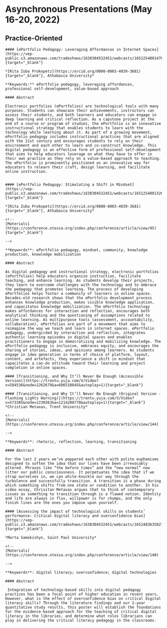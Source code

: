 # Asynchronous Presentations (May 16-20, 2022) {-}


## Practice-Oriented {-}

```block
#### [ePortfolio Pedagogy: Leveraging Affordances in Internet Spaces](https://vep-public.s3.amazonaws.com/tradeshows/1638304532451/webcasts/1651254801476/documents/1652483274877.pdf){target="_blank"}

*[Rita Zuba Prokopetz](https://orcid.org/0000-0003-4039-3681){target="_blank"}, Athabasca University*

**Keywords:** ePortfolio pedagogy, leveraging affordances, professional self-development, value-based approach

#### Abstract 

Electronic portfolios (ePortfolios) are technological tools with many purposes. Students can showcase their achievements, instructors can assess their students, and both learners and educators can engage in deep learning and critical reflection. As a capstone project at the end of a course or program of studies, the ePortfolio is an innovative instructional strategy that enables students to learn with the technology while learning about it. As part of a growing movement, ePortfolio pedagogy includes instructional practices that are aligned with the 21st century and encourages students to rely on their environment and each other to learn and co-construct knowledge. This digital pedagogy is an effective form of professional self-development that aims to help educators leverage on what they have to offer in their own practice as they rely on a value-based approach to teaching. The ePortfolio is prominently positioned as an innovative way for educators to relearn their craft, design learning, and facilitate online instruction.


```
```block
#### [ePortfolio Pedagogy: Stimulating a Shift in Mindset](https://vep-public.s3.amazonaws.com/tradeshows/1638304532451/webcasts/1651254801326/documents/1652483008103.pdf){target="_blank"}

*[Rita Zuba Prokopetz](https://orcid.org/0000-0003-4039-3681){target="_blank"}, Athabasca University*

<!--
[Materials](https://conference.otessa.org/index.php/conference/article/view/95){target="_blank"}

-->

**Keywords**: ePortfolio pedagogy, mindset, community, knowledge production, knowledge mobilization

#### Abstract

As digital pedagogy and instructional strategy, electronic portfolios (ePortfolios) help educators organize instruction, facilitate teaching, and enhance learning. As students develop their projects, they learn to overcome challenges with the technology and to embrace the pedagogy that promotes learning. The process of developing ePortfolios helps foster a community of learners in online spaces. Decades-old research shows that the ePortfolio development process enhances knowledge production, makes visible knowledge application, and capacitates knowledge mobilization. The ePortfolio technology makes affordances for interaction and reflection, encourages both analytical thinking and the questioning of assumptions related to online learning. As multipurpose tools (assessment, accountability, collaboration), ePortfolios are part of a movement that aims to reimagine the way we teach and learn in internet spaces. ePortfolio pedagogy, undergirded by interaction and reflection, integrates authentic learning episodes in digital spaces and enables practitioners to engage in democratizing and mobilizing knowledge. The ePortfolio pedagogy is inclusive, embraces equity, and encourages the sharing of stories, ideas, and opinions among learners. As students engage in idea generation in terms of choice of platform, layout, content, and artefacts, they experience a shift in mindset that capacitates a can-do attitude toward their learning and project completion in online spaces.

```

```block
#### [Transitioning, and Why It’ll Never Be Enough (Accessible Version)](https://trentu.yuja.com/V/Video?v=584536&node=2262679&a=686510845&autoplay=1){target="_blank"}

#### [Transitioning, and Why It’ll Never Be Enough (Original Version - Flashing Lights Warning)](https://trentu.yuja.com/V/Video?v=573385&node=2230363&a=1214280770&autoplay=1){target="_blank"}
*Christian Metaxas, Trent University*

<!--
[Materials](https://conference.otessa.org/index.php/conference/article/view/144)

-->

**Keywords**: rhetoric, reflection, learning, transitioning

#### Abstract

For the last 2 years we’ve peppered each other with polite euphemisms designed to soften the idea that our lives have been irrevocably altered. Phrases like “the before times” and the “new normal” now litter our public consciousness. It perpetuates the idea that if we strap ourselves in, we can white-knuckle our way through the turbulence and successfully transition. A transition is a phase during which something shifts from one state or condition to another. In his video essay, Chrisitan Metaxas argues that to think of contemporary issues as something to transition through is a flawed notion. Identity and life are always in flux, willpower is for chumps, and the only finish lines are the ones you impose upon yourself.

```

```block
#### [Assessing the impact of technological skills on students’ performance: Critical digital literacy and overconfidence bias](https://vep-public.s3.amazonaws.com/tradeshows/1638304532451/webcasts/1652483635827/documents/1652483669578.pdf){target="_blank"}

*Marta Samokishyn, Saint Paul University*

<!--
[Materials](https://conference.otessa.org/index.php/conference/article/view/140)

-->

**Keywords**: digital literacy; overconfidence; digital technologies

#### Abstract

 Integration of technology-based skills into digital pedagogy practices has been a focal point of higher education in recent years. However, what is the effect of overconfidence bias on critical digital literacy skills? Through the literature findings and our 2-year quantitative study results, this poster will establish the foundations for the evidence-based approach for the teaching of critical digital literacy in the libraries, and determine what roles librarians can play in delivering the critical literacy pedagogy in the classrooms.

```


